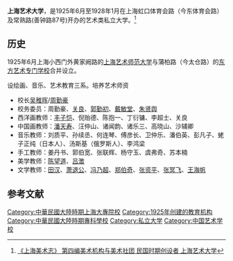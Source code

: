 '''上海艺术大学'''，是1925年6月至1928年1月在上海虹口体育会路（今东体育会路）及常熟路(善钟路87号)开办的艺术类私立大学。<ref>[http://www.shtong.gov.cn/newsite/node2/node2245/node73148/node73154/node73182/node73816/userobject1ai86808.html 《上海美术志》 第四编美术机构与美术社团 民国时期创设者 上海艺术大学]</ref>

==历史==
1925年6月上海小西门外黄家阙路的[[上海艺术师范大学|上海艺术师范大学]]与蒲柏路（今太仓路）的[[东方艺术专门学校|东方艺术专门学校]]合并设立。

设绘画、音乐、艺术教育三系。培养艺术师资
*校长[[吴稚晖|吴稚晖]]/[[周勤豪|周勤豪]]
*校务委员：周勤豪、[[关良|关良]]、[[郭勤初|郭勤初]]、[[戴敏堂|戴敏堂]]、[[朱贤舆|朱贤舆]]
*西洋画教师：[[丰子恺|丰子恺]]、倪贻德、陈抱一、丁衍镛、李超士、关良
*中国画教师：[[潘天寿|潘天寿]]、汪仲山、诸闻韵、诸乐三、高晓山、沙辅卿
*音乐教师：刘质平、孙续丞、何连琴、傅彦长、卫仲乐、潘伯英、彭凡子、蛯子正纯（日本人）、汤斯基（俄罗斯人）、李鸿梁
*手工教师：姜丹书、郭伯宽、张联辉、杨守玉、虞弗奇、苏本楠
*美学教师：[[陈望道|陈望道]]、[[吕澂|吕澂]]
*文学教师：[[田汉|田汉]]、[[萧退公|萧退公]]、[[冯乃超|冯乃超]]、[[郑伯奇|郑伯奇]]、[[张资平|张资平]]、[[张冥飞|张冥飞]]、[[王海帆|王海帆]]

==参考文献==
<references/>

[[Category:中華民國大陸時期上海大專院校|Category:中華民國大陸時期上海大專院校]]
[[Category:1925年创建的教育机构|Category:1925年创建的教育机构]]
[[Category:中華民國大陸時期專科學校|Category:中華民國大陸時期專科學校]]
[[Category:私立大学|Category:私立大学]]
[[Category:中国艺术学校|Category:中国艺术学校]]